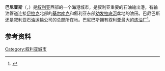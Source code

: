 {{Infobox Settlement
|name                   =巴尼亚斯
|settlement_type        =
|official_name          = 
|other_name             = 
|native_name            = بانياس 
|nickname               = 
|motto                  =
|image_skyline          =
|imagesize              =
|image_caption          = 
|image_flag             = 
|flag_size              =
|image_seal             = 
|seal_size              =
|image_shield           = 
|shield_size            =
|image_blank_emblem     =
|blank_emblem_type      =
|blank_emblem_size      =
|image_map              = 
|mapsize                = 
|map_caption            = 
|pushpin_map            = Syria <!-- the name of a location map as per http://en.wikipedia.org/wiki/Template:Location_map -->
|pushpin_label_position =bottom
|pushpin_map_caption    =在叙利亚的位置
|pushpin_mapsize        =250
<!-- Location ------------------>
|coordinates_region     = SY
|subdivision_type       = 国家
|subdivision_name       = {{Flag|Syria}}
|subdivision_type1      = [[叙利亚行政区划|省]]
|subdivision_name1      = [[塔尔图斯省|塔尔图斯省]]
|subdivision_type2      = [[区_(叙利亚)|区]]
|subdivision_name2      = [[巴尼亚斯区|巴尼亚斯区]]
|subdivision_type3      = 
|subdivision_name3      = 
|subdivision_type4      = 
|subdivision_name4      =
|area_magnitude         = 
|unit_pref                =Metric <!--Enter: Imperial, if Imperial (metric) is desired-->
|area_footnotes           =
|area_total_km2           = <!-- ALL fields dealing with a measurements are subject to automatic unit conversion-->
|area_land_km2            = <!--See table @ Template:Infobox Settlement for details on automatic unit conversion-->
|area_water_km2           =
|area_total_sq_mi         =
|area_land_sq_mi          =
|area_water_sq_mi         =
|area_water_percent       =
|area_urban_km2           =
|area_urban_sq_mi         =
|area_metro_km2           =
|area_metro_sq_mi         =
|area_blank1_title        =
|area_blank1_km2          =
|area_blank1_sq_mi        =
<!-- Population   ----------------------->
|population_as_of               =2008 est.
|population_footnotes           =
|population_note                =
|population_total               =42,128
|population_density_km2         =
|population_density_sq_mi       =
|population_metro               =
|population_density_metro_km2   =
|population_density_metro_sq_mi =
|population_urban               =
|population_density_urban_km2   =
|population_density_urban_sq_mi =
|population_blank1_title        =Ethnicities
|population_blank1              =
|population_blank2_title        =Religions
|population_blank2              =
|population_density_blank1_km2 =   
|population_density_blank1_sq_mi =
<!-- General information  --------------->
|timezone               = [[欧洲东部时间|EET]]
|utc_offset             = +2
|timezone_DST           = +3
|utc_offset_DST         = 
|latd=35|latm=10|lats=56 |latNS=N
|longd=35|longm=56|longs=25|longEW=E
|elevation_footnotes    =  <!--for references: use <ref> </ref> tags-->
|elevation_m            = 
|elevation_ft           =
<!-- Area/postal codes & others -------->
|postal_code_type       =  <!-- enter ZIP code, Postcode, Post code, Postal code... -->
|postal_code            =
|area_code              = 43|43
|blank_name             =
|blank_info             =
|blank1_name            =
|blank1_info            =
|website                = 
|footnotes              = 
}}

'''巴尼亚斯'''（{{lang-ar|بانياس}}，''{{transl|ar|Bāniyās}}''）是[[叙利亚|叙利亚]]西部的一个海港城市，是叙利亚重要的石油输出港，有输油管道连接[[伊拉克|伊拉克]]北部的[[基尔库克|基尔库克]]和叙利亚东部[[幼发拉底河|幼发拉底河]]盆地的油田。巴尼巴斯还是叙利亚石油运输公司的总部所在地。巴尼巴斯拥有叙利亚最大的[[炼油厂|炼油厂]]<ref>{{cite web | language = zh-cn | publisher = 中国驻叙利亚大使馆经济商务参赞处 | title = 叙利亚石油市场现状 | url = http://sy.mofcom.gov.cn/column/print.shtml?/ztdy/200210/20021000045127 | date = 2002-10-25 | accessdate = 2011-08-25 | archive-date = 2007-01-02 | archive-url = https://web.archive.org/web/20070102162444/http://sy.mofcom.gov.cn/column/print.shtml?%2Fztdy%2F200210%2F20021000045127 | dead-url = no }}</ref>。
==参考资料==
{{reflist}}
{{coord|35|10|56|N|35|56|25|E|display=title|type:city_source:frwiki}}

{{DEFAULTSORT: Baniyas}}
[[Category:叙利亚城市|Category:叙利亚城市]]